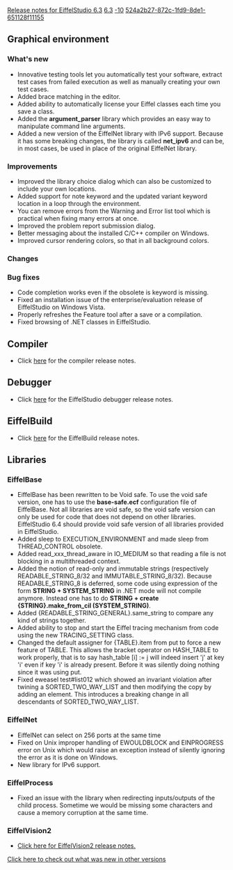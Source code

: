 [[Property:title|Release notes for EiffelStudio 6.3]]
[[Property:link_title|6.3]]
[[Property:weight|-10]]
[[Property:uuid|524a2b27-872c-1fd9-8de1-651128f11155]]
==Graphical environment==

===What's new===
* Innovative testing tools let you automatically test your  software, extract test cases from failed execution as well as manually creating your own test cases.
* Added brace matching in the editor.
* Added ability to automatically license your Eiffel classes each time you  save a class.
* Added the '''argument_parser''' library which provides an easy way to manipulate command line arguments.
* Added a new version of the EiffelNet library with IPv6 support.  Because it has some breaking changes, the library is called '''net_ipv6''' and  can  be, in most cases, be used in place of   the original EiffelNet library.

===Improvements===
* Improved the library choice dialog which  can also be customized to include your own locations.
* Added support for <eiffel>note</eiffel> keyword and the updated <eiffel>variant</eiffel> keyword location in a loop through the environment.
* You can remove errors from the Warning and Error list tool which is practical when fixing many errors at once.
* Improved the problem report submission dialog.
* Better messaging about the installed C/C++ compiler on Windows.
* Improved cursor rendering colors, so that in all background colors.

===Changes===

===Bug fixes===
* Code completion works even if the obsolete <eiffel>is</eiffel> keyword is missing.
* Fixed an installation issue of the  enterprise/evaluation release of EiffelStudio on Windows  Vista.
* Properly refreshes the Feature tool after a save or a compilation.
* Fixed browsing of .NET  classes in EiffelStudio.

==Compiler==
* Click [[Major changes between ISE Eiffel 6.2 and ISE Eiffel 6.3|here]]  for the compiler release notes.

==Debugger==
* Click [[Release notes for EiffelStudio 6.3 related to the debugger|here]]  for the EiffelStudio debugger release notes.

==EiffelBuild==
* Click [[EiffelBuild Version History|here]]  for the EiffelBuild release notes.

==Libraries==

===EiffelBase===
* EiffelBase has been rewritten to be Void safe. To use the  void safe version, one has to use the '''base-safe.ecf'''  configuration file of EiffelBase. Not all libraries are void safe, so the void safe version can only be used for code that does not depend on other libraries. EiffelStudio 6.4 should provide void safe version of all libraries provided in EiffelStudio.
* Added <eiffel>sleep</eiffel> to <eiffel>EXECUTION_ENVIRONMENT</eiffel> and made <eiffel>sleep</eiffel> from <eiffel>THREAD_CONTROL</eiffel> obsolete.
* Added <eiffel>read_xxx_thread_aware</eiffel> in <eiffel>IO_MEDIUM</eiffel> so that reading a file is not blocking in a multithreaded context.
* Added the notion of read-only and immutable strings (respectively <eiffel>READABLE_STRING_8/32</eiffel> and <eiffel>IMMUTABLE_STRING_8/32</eiffel>). Because <eiffel>READABLE_STRING_8</eiffel> is deferred, some code using expression of the  form '''STRING + SYSTEM_STRING''' in .NET mode will not compile anymore. Instead one has to do '''STRING + create {STRING}.make_from_cil (SYSTEM_STRING)'''.
* Added <eiffel>{READABLE_STRING_GENERAL}.same_string</eiffel> to compare any kind of strings together. 
* Added ability to stop and start the Eiffel tracing mechanism from code using the new <eiffel>TRACING_SETTING</eiffel> class.
* Changed the default assigner for <eiffel>{TABLE}.item</eiffel> from <eiffel>put</eiffel> to <eiffel>force</eiffel> a new feature of <eiffel>TABLE</eiffel>. This allows the bracket operator on <eiffel>HASH_TABLE</eiffel> to work properly, that is to say <eiffel>hash_table [i] := j</eiffel> will indeed insert 'j' at key 'i' even if key 'i' is already present. Before it was silently doing nothing since it was using <eiffel>put</eiffel>.
* Fixed eweasel test#list012 which showed an invariant violation after twining a <eiffel>SORTED_TWO_WAY_LIST</eiffel> and then modifying the copy by adding an element. This introduces a breaking change in all descendants of <eiffel>SORTED_TWO_WAY_LIST</eiffel>.

===EiffelNet===
* EiffelNet can select on 256 ports at the same time
* Fixed on Unix improper handling of EWOULDBLOCK and EINPROGRESS error on Unix which would raise an exception instead of silently ignoring the error as it is done on Windows.
* New library for IPv6 support.

===EiffelProcess===
*Fixed an issue with the library when redirecting inputs/outputs of the child process. Sometime we would be missing some characters and cause a memory corruption at the same time.

===EiffelVision2===
* [[Revisions and Bug Fixes|Click here for EiffelVision2 release notes.]] 

[[EiffelStudio release notes|Click here to check out what was new in other versions]]  




